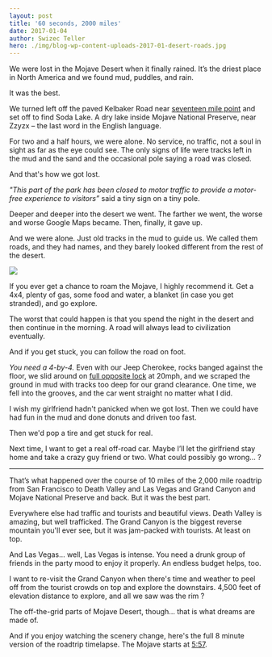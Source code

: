 ```yaml
---
layout: post
title: '60 seconds, 2000 miles'
date: 2017-01-04
author: Swizec Teller
hero: ./img/blog-wp-content-uploads-2017-01-desert-roads.jpg
---
```

We were lost in the Mojave Desert when it finally rained. It’s the driest place in North America and we found mud, puddles, and rain.



It was the best.



We turned left off the paved Kelbaker Road near [seventeen mile point](https://www.google.com/maps/place/Soda+Lake/@35.2177389,-115.8921703,3920m/data=!3m1!1e3!4m5!3m4!1s0x80c5a2f67c7237db:0xc0edfaaf9e63aa37!8m2!3d35.16519!4d-116.07142) and set off to find Soda Lake. A dry lake inside Mojave National Preserve, near Zzyzx – the last word in the English language.



For two and a half hours, we were alone. No service, no traffic, not a soul in sight as far as the eye could see. The only signs of life were tracks left in the mud and the sand and the occasional pole saying a road was closed.



And that's how we got lost.



_"This part of the park has been closed to motor traffic to provide a motor-free experience to visitors”_ said a tiny sign on a tiny pole.



Deeper and deeper into the desert we went. The farther we went, the worse and worse Google Maps became. Then, finally, it gave up.



And we were alone. Just old tracks in the mud to guide us. We called them roads, and they had names, and they barely looked different from the rest of the desert.



![](./img/blog-wp-content-uploads-2017-01-desert-roads.jpg)



If you ever get a chance to roam the Mojave, I highly recommend it. Get a 4x4, plenty of gas, some food and water, a blanket (in case you get stranded), and go explore.



The worst that could happen is that you spend the night in the desert and then continue in the morning. A road will always lead to civilization eventually.



And if you get stuck, you can follow the road on foot.



_You need a 4-by-4._ Even with our Jeep Cherokee, rocks banged against the floor, we slid around on [full opposite lock](https://en.wikipedia.org/wiki/Opposite_lock) at 20mph, and we scraped the ground in mud with tracks too deep for our grand clearance. One time, we fell into the grooves, and the car went straight no matter what I did.



I wish my girlfriend hadn't panicked when we got lost. Then we could have had fun in the mud and done donuts and driven too fast.



Then we'd pop a tire and get stuck for real.



Next time, I want to get a real off-road car. Maybe I’ll let the girlfriend stay home and take a crazy guy friend or two. What could possibly go wrong… ?



* * *



That’s what happened over the course of 10 miles of the 2,000 mile roadtrip from San Francisco to Death Valley and Las Vegas and Grand Canyon and Mojave National Preserve and back. But it was the best part.



Everywhere else had traffic and tourists and beautiful views. Death Valley is amazing, but well trafficked. The Grand Canyon is the biggest reverse mountain you'll ever see, but it was jam-packed with tourists. At least on top.



And Las Vegas… well, Las Vegas is intense. You need a drunk group of friends in the party mood to enjoy it properly. An endless budget helps, too.



I want to re-visit the Grand Canyon when there's time and weather to peel off from the tourist crowds on top and explore the downstairs. 4,500 feet of elevation distance to explore, and all we saw was the rim ?



The off-the-grid parts of Mojave Desert, though… that is what dreams are made of.



And if you enjoy watching the scenery change, here's the full 8 minute version of the roadtrip timelapse. The Mojave starts at [5:57](https://youtu.be/ZGFtrvLIq1g?t=357).